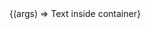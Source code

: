
<Meta title="Components/DetailTable" />

<Canvas>
  <Story
    args={{
      items: [
        { header: 'header1', value: 'value1' },
        { header: 'header2', value: 'value2' },
        { header: 'header3', value: 'value3' },
      ],
    }}
    name="Default"
  >
    {(args) => <DetailTable {...args}>Text inside container</DetailTable>}
  </Story>
</Canvas>

<ArgsTable story="Default" />

